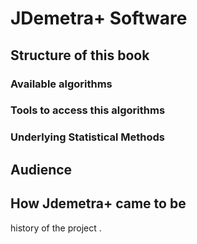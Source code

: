 # JDemetra+ Software

## Structure of this book

### Available algorithms


### Tools to access this algorithms


### Underlying Statistical Methods 

## Audience


## How Jdemetra+ came to be

history of the project .
